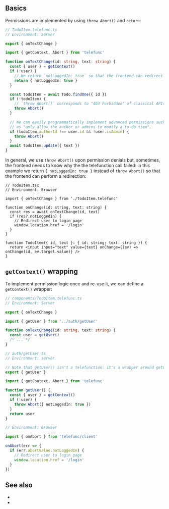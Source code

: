 
## Basics

Permissions are implemented by using `throw Abort()` and `return`:

```ts
// TodoItem.telefunc.ts
// Environment: Server

export { onTextChange }

import { getContext, Abort } from 'telefunc'

function onTextChange(id: string, text: string) {
  const { user } = getContext()
  if (!user) {
    // We return `notLoggedIn: true` so that the frontend can redirect the user to the login page
    return { notLoggedIn: true }
  }

  const todoItem = await Todo.findOne({ id })
  if (!todoItem) {
    // `throw Abort()` corresponds to "403 Forbidden" of classical APIs
    throw Abort()
  }

  // We can easily programmatically implement advanced permissions such
  // as "only allow the author or admins to modify a to-do item".
  if (todoItem.authorId !== user.id && !user.isAdmin) {
    throw Abort()
  }
  await todoItem.update({ text })
}
```

In general, we use `throw Abort()` upon permission denials but, sometimes, the frontend needs to know why the the telefunction call failed:
in this example we return `{ notLoggedIn: true }` instead of `throw Abort()` so that the frontend can perform a redirection:

```tsx
// TodoItem.tsx
// Environment: Browser

import { onTextChange } from './TodoItem.telefunc'

function onChange(id: string, text: string) {
  const res = await onTextChange(id, text)
  if (res?.notLoggedIn) {
    // Redirect user to login page
    window.location.href = '/login'
  }
}

function TodoItem({ id, text }: { id: string; text: string }) {
  return <input input="text" value={text} onChange={(ev) => onChange(id, ev.target.value)} />
}
```


## `getContext()` wrapping

To implement permission logic once and re-use it, we can define a `getContext()` wrapper:

```ts
// components/TodoItem.telefunc.ts
// Environment: Server

export { onTextChange }

import { getUser } from '../auth/getUser'

function onTextChange(id: string, text: string) {
  const user = getUser()
  /* ... */
}
```

```ts
// auth/getUser.ts
// Environment: server

// Note that getUser() isn't a telefunction: it's a wrapper around getContext()
export { getUser }

import { getContext, Abort } from 'telefunc'

function getUser() {
  const { user } = getContext()
  if (!user) {
    throw Abort({ notLoggedIn: true })
  }
  return user
}
```

```js
// Environment: Browser

import { onAbort } from 'telefunc/client'

onAbort(err => {
  if (err.abortValue.notLoggedIn) {
    // Redirect user to login page
    window.location.href = '/login'
  }
})
```

## See also

 - <Link href="/Abort" />
 - <Link href="/getContext" />
